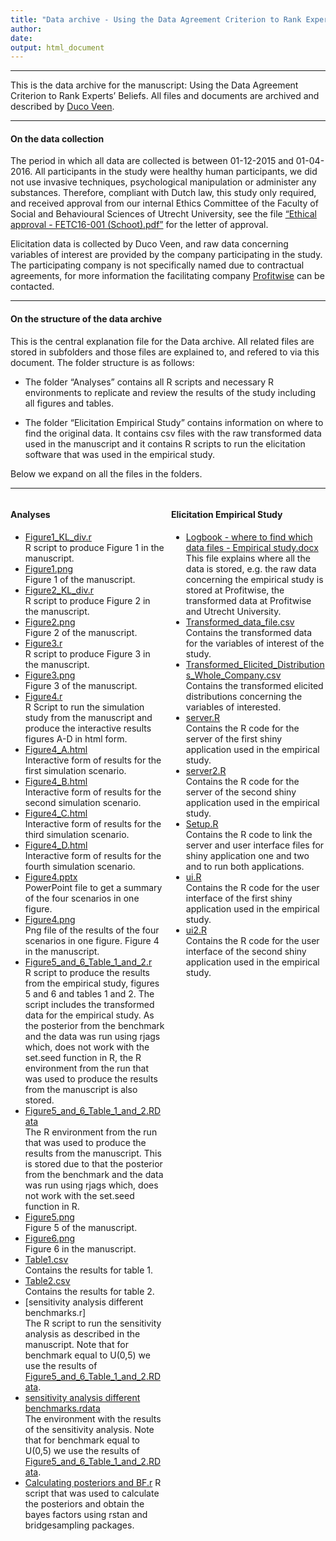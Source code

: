 ```yaml
---
title: "Data archive - Using the Data Agreement Criterion to Rank Experts’ Beliefs"
author: 
date: 
output: html_document
---
```


<style>
.column-left{
  float: left;
  width: 49%;
  text-align: left;
}
.column-right{
  float: right;
  width: 49%;
  text-align: left;
}
.span-wide{
  float: right;
  width: 100%;
  text-align: left;
}
</style>


---

This is the data archive for the manuscript: Using the Data Agreement Criterion to Rank Experts’ Beliefs. All files and documents are archived and described by [Duco Veen](https://www.uu.nl/medewerkers/dveen).

---

#### On the data collection

The period in which all data are collected is between 01-12-2015 and 01-04-2016.
All participants in the study were healthy human participants, we did not use invasive techniques, psychological manipulation or administer any substances. Therefore, compliant with Dutch law, this study only required, and received approval from our internal Ethics Committee of the Faculty of Social and Behavioural Sciences of Utrecht University, see the file [“Ethical approval - FETC16-001 (Schoot).pdf”](https://github.com/VeenDuco/Data-Archive-Using-the-Data-Agreement-Criterion-to-Rank-Experts-Beliefs/blob/master/Ethical%20approval%20-%20FETC16-001%20(Schoot).pdf) for the letter of approval.

Elicitation data is collected by Duco Veen, and raw data concerning variables of interest are provided by the company participating in the study. The participating company is not specifically named due to contractual agreements, for more information the facilitating company [Profitwise](http://www.profitwise.nl/) can be contacted.

--- 

#### On the structure of the data archive

This is the central explanation file for the Data archive. All related files are stored in subfolders and those files are explained to, and refered to via this document. The folder structure is as follows:

- The folder “Analyses” contains all R scripts and necessary R environments to replicate and review the results of the study including all figures and tables. 

- The folder “Elicitation Empirical Study” contains information on where to find the original data. It contains csv files with the raw transformed data used in the manuscript and it contains R scripts to run the elicitation software that was used in the empirical study.  

Below we expand on all the files in the folders.


---

<div class="column-left">
#### Analyses

 - [Figure1_KL_div.r](https://github.com/VeenDuco/Data-Archive-Using-the-Data-Agreement-Criterion-to-Rank-Experts-Beliefs/blob/master/Analyses/Figure1_KL_div.r) <br>
R script to produce Figure 1 in the manuscript.
 - [Figure1.png](https://github.com/VeenDuco/Data-Archive-Using-the-Data-Agreement-Criterion-to-Rank-Experts-Beliefs/blob/master/Analyses/Figure1.png) <br>
Figure 1 of the manuscript.
 - [Figure2_KL_div.r](https://github.com/VeenDuco/Data-Archive-Using-the-Data-Agreement-Criterion-to-Rank-Experts-Beliefs/blob/master/Analyses/Figure2_KL_div.r) <br>
R script to produce Figure 2 in the manuscript.
 - [Figure2.png](https://github.com/VeenDuco/Data-Archive-Using-the-Data-Agreement-Criterion-to-Rank-Experts-Beliefs/blob/master/Analyses/Figure2.png) <br>
Figure 2 of the manuscript. 
 - [Figure3.r](https://github.com/VeenDuco/Data-Archive-Using-the-Data-Agreement-Criterion-to-Rank-Experts-Beliefs/blob/master/Analyses/Figure3.R) <br>
R script to produce Figure 3 in the manuscript.
 - [Figure3.png](https://github.com/VeenDuco/Data-Archive-Using-the-Data-Agreement-Criterion-to-Rank-Experts-Beliefs/blob/master/Analyses/Figure3.png) <br>
Figure 3 of the manuscript.
 - [Figure4.r](https://github.com/VeenDuco/Data-Archive-Using-the-Data-Agreement-Criterion-to-Rank-Experts-Beliefs/blob/master/Analyses/Figure4.R) <br>
R Script to run the simulation study from the manuscript and produce the interactive results figures A-D in html form.
 - [Figure4_A.html](https://github.com/VeenDuco/Data-Archive-Using-the-Data-Agreement-Criterion-to-Rank-Experts-Beliefs/blob/master/Analyses/Figure4_A.html) <br>
Interactive form of results for the first simulation scenario.
 - [Figure4_B.html](https://github.com/VeenDuco/Data-Archive-Using-the-Data-Agreement-Criterion-to-Rank-Experts-Beliefs/blob/master/Analyses/Figure4_B.html) <br>
Interactive form of results for the second simulation scenario.
 - [Figure4_C.html](https://github.com/VeenDuco/Data-Archive-Using-the-Data-Agreement-Criterion-to-Rank-Experts-Beliefs/blob/master/Analyses/Figure4_C.html) <br>
Interactive form of results for the third simulation scenario.
 - [Figure4_D.html](https://github.com/VeenDuco/Data-Archive-Using-the-Data-Agreement-Criterion-to-Rank-Experts-Beliefs/blob/master/Analyses/Figure4_D.html) <br>
Interactive form of results for the fourth simulation scenario.
 - [Figure4.pptx](https://github.com/VeenDuco/Data-Archive-Using-the-Data-Agreement-Criterion-to-Rank-Experts-Beliefs/blob/master/Analyses/Figure4.pptx) <br>
PowerPoint file to get a summary of the four scenarios in one figure.
 - [Figure4.png](https://github.com/VeenDuco/Data-Archive-Using-the-Data-Agreement-Criterion-to-Rank-Experts-Beliefs/blob/master/Analyses/Figure4.png) <br>
Png file of the results of the four scenarios in one figure. Figure 4 in the manuscript. 
 - [Figure5_and_6_Table_1_and_2.r](https://github.com/VeenDuco/Data-Archive-Using-the-Data-Agreement-Criterion-to-Rank-Experts-Beliefs/blob/master/Analyses/Figure5_and_6_Table_1_and_2.r) <br>
R script to produce the results from the empirical study, figures 5 and 6 and tables 1 and 2. The script includes the transformed data for the empirical study. As the posterior from the benchmark and the data was run using rjags which, does not work with the set.seed function in R, the R environment from the run that was used to produce the results from the manuscript is also stored. 
 - [Figure5_and_6_Table_1_and_2.RData](https://github.com/VeenDuco/Data-Archive-Using-the-Data-Agreement-Criterion-to-Rank-Experts-Beliefs/blob/master/Analyses/Figure5_and_6_Table_1_and_2.RData) <br>
The R environment from the run that was used to produce the results from the manuscript. This is stored due to that the posterior from the benchmark and the data was run using rjags which, does not work with the set.seed function in R.
 - [Figure5.png](https://github.com/VeenDuco/Data-Archive-Using-the-Data-Agreement-Criterion-to-Rank-Experts-Beliefs/blob/master/Analyses/Figure5.png) <br>
Figure 5 of the manuscript.
 - [Figure6.png](https://github.com/VeenDuco/Data-Archive-Using-the-Data-Agreement-Criterion-to-Rank-Experts-Beliefs/blob/master/Analyses/figure6.png) <br>
Figure 6 in the manuscript.
 - [Table1.csv](https://github.com/VeenDuco/Data-Archive-Using-the-Data-Agreement-Criterion-to-Rank-Experts-Beliefs/blob/master/Analyses/table1.csv) <br>
Contains the results for table 1.
 - [Table2.csv](https://github.com/VeenDuco/Data-Archive-Using-the-Data-Agreement-Criterion-to-Rank-Experts-Beliefs/blob/master/Analyses/table2.csv) <br>
Contains the results for table 2.
 - [sensitivity analysis different benchmarks.r] <br>
The R script to run the sensitivity analysis as described in the manuscript. Note that for benchmark equal to U(0,5) we use the results of [Figure5_and_6_Table_1_and_2.RData](https://github.com/VeenDuco/Data-Archive-Using-the-Data-Agreement-Criterion-to-Rank-Experts-Beliefs/blob/master/Analyses/Figure5_and_6_Table_1_and_2.RData).
 - [sensitivity analysis different benchmarks.rdata]() <br>
 The environment with the results of the sensitivity analysis. Note that for benchmark equal to U(0,5) we use the results of [Figure5_and_6_Table_1_and_2.RData](https://github.com/VeenDuco/Data-Archive-Using-the-Data-Agreement-Criterion-to-Rank-Experts-Beliefs/blob/master/Analyses/Figure5_and_6_Table_1_and_2.RData).
 - [Calculating posteriors and BF.r](https://github.com/VeenDuco/Data-Archive-Using-the-Data-Agreement-Criterion-to-Rank-Experts-Beliefs/blob/master/Analyses/Calculating%20posteriors%20and%20BF.R)
R script that was used to calculate the posteriors and obtain the bayes factors using rstan and bridgesampling packages.
</div>


<div class="column-right">
#### Elicitation Empirical Study
- [Logbook - where to find which data files - Empirical study.docx](https://github.com/VeenDuco/Data-Archive-Using-the-Data-Agreement-Criterion-to-Rank-Experts-Beliefs/blob/master/Elicitation%20Empirical%20Study/Logbook%20-%20where%20to%20find%20which%20data%20files%20-%20Empirical%20study.docx) <br>
This file explains where all the data is stored, e.g. the raw data concerning the empirical study is stored at Profitwise, the transformed data at Profitwise and Utrecht University.  
- [Transformed_data_file.csv](https://github.com/VeenDuco/Data-Archive-Using-the-Data-Agreement-Criterion-to-Rank-Experts-Beliefs/blob/master/Elicitation%20Empirical%20Study/Transformed_data_file.csv) <br>
Contains the transformed data for the variables of interest of the study.
- [Transformed_Elicited_Distributions_Whole_Company.csv](https://github.com/VeenDuco/Data-Archive-Using-the-Data-Agreement-Criterion-to-Rank-Experts-Beliefs/blob/master/Elicitation%20Empirical%20Study/Transformed_Elicited_Distributions_Whole_Company.csv) <br>
Contains the transformed elicited distributions concerning the variables of interested.
- [server.R](https://github.com/VeenDuco/Data-Archive-Using-the-Data-Agreement-Criterion-to-Rank-Experts-Beliefs/blob/master/Elicitation%20Empirical%20Study/Server.R) <br>
Contains the R code for the server of the first shiny application used in the empirical study.
- [server2.R](https://github.com/VeenDuco/Data-Archive-Using-the-Data-Agreement-Criterion-to-Rank-Experts-Beliefs/blob/master/Elicitation%20Empirical%20Study/Surver2.R) <br>
Contains the R code for the server of the second shiny application used in the empirical study.
- [Setup.R](https://github.com/VeenDuco/Data-Archive-Using-the-Data-Agreement-Criterion-to-Rank-Experts-Beliefs/blob/master/Elicitation%20Empirical%20Study/Setup.R) <br>
Contains the R code to link the server and user interface files for shiny application one and two and to run both applications.
- [ui.R](https://github.com/VeenDuco/Data-Archive-Using-the-Data-Agreement-Criterion-to-Rank-Experts-Beliefs/blob/master/Elicitation%20Empirical%20Study/ui.R) <br>
Contains the R code for the user interface of the first shiny application used in the empirical study.
- [ui2.R](https://github.com/VeenDuco/Data-Archive-Using-the-Data-Agreement-Criterion-to-Rank-Experts-Beliefs/blob/master/Elicitation%20Empirical%20Study/ui2.R) <br>
Contains the R code for the user interface of the second shiny application used in the empirical study.

</div>